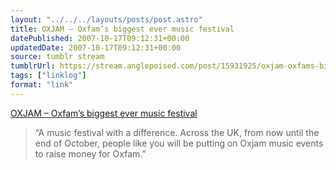 ```yaml
---
layout: "../../../layouts/posts/post.astro"
title: OXJAM – Oxfam’s biggest ever music festival
datePublished: 2007-10-17T09:12:31+00:00
updatedDate: 2007-10-17T09:12:31+00:00
source: tumblr stream
tumblrUrl: https://stream.anglepoised.com/post/15931925/oxjam-oxfams-biggest-ever-music-festival
tags: ["linklog"]
format: "link"
---
```


[OXJAM &#8211; Oxfam&#8217;s biggest ever music festival][1]

> &ldquo;A music festival with a difference. Across the UK, from now until the end of October, people like you will be putting on Oxjam music events to raise money for Oxfam.&rdquo;

[1]: http://www.oxfam.org.uk/get_involved/fundraise/oxjam/index.php
